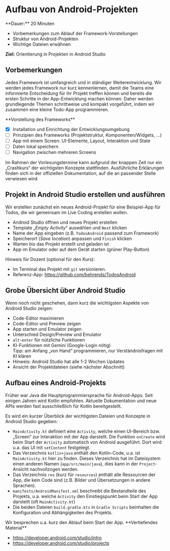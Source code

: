 
# Aufbau von Android-Projekten

<Callout>
  **Dauer:** 20 Minuten

  - Vorbemerkungen zum Ablauf der Framework-Vorstellungen
  - Struktur von Android-Projekten
  - Wichtige Dateien erwähnen

  **Ziel:** Orientierung in Projekten in Android Studio
</Callout>

## Vorbemerkungen

Jedes Framework ist umfangreich und in ständiger Weiterentwicklung.
Wir werden jedes Framework nur kurz kennenlernen, damit die Teams
eine informierte Entscheidung für ihr Projekt treffen können und
bereits die ersten Schritte in der App-Entwicklung machen können.
Daher werden grundlegende Themen schrittweise und kompakt 
vorgeführt, indem wir zusammen eine kleine Todo-App programmieren.

<Callout type="info">
**Vorstellung des Frameworks**

- [x] Installation und Einrichtung der Entwicklungsumgebung
- [ ] Prinzipien des Frameworks (Projektstruktur, Komponenten/Widgets, …)
- [ ] App mit einem Screen: UI-Elemente, Layout, Interaktion und State
- [ ] Daten lokal speichern
- [ ] Navigation zwischen mehreren Screens

</Callout>

<Callout type="error" emoji="‼️">
Im Rahmen der Vorlesungstermine kann aufgrund der
knappen Zeit nur ein „Crashkurs“ der wichtigsten
Konzepte stattfinden. Ausführliche Erklärungen finden
sich in der offiziellen Dokumentation, auf die an 
passender Stelle verwiesen wird. 
</Callout>

## Projekt in Android Studio erstellen und ausführen

Wir erstellen zunächst ein neues Android-Projekt für 
eine Beispiel-App für Todos, die wir gemeinsam im Live
Coding erstellen wollen. 

- Android Studio öffnen und neues Projekt erstellen
- Template „_Empty Activity_“ auswählen und `Next` klicken
- Name der App eingeben (z.B. `TodosAndroid` passend zum Framework) 
- Speicherort (_Save location_) anpassen und `Finish` klicken
- Warten bis das Projekt erstellt und geladen ist
- App im Emulator oder auf dem Gerät starten (grüner Play-Button)

<Callout>
Hinweis für Dozent (optional für den Kurs): 

- Im Terminal das Projekt mit `git` versionieren.
- Referenz-App: https://github.com/behrends/TodosAndroid
</Callout>

## Grobe Übersicht über Android Studio

Wenn noch nicht geschehen, dann kurz die wichtigsten Aspekte von Android Studio zeigen:

- Code-Editor maximieren
- Code-Editor und Preview zeigen
- App starten und Emulator zeigen
- Unterschied Design/Preview und Emulator
- `alt`-`enter` für nützliche Funktionen
- KI-Funktionen mit Gemini (Google-Login nötig) <br/> Tipp: am Anfang „von Hand“ programmieren, nur Verständnisfragen mit KI klären
- Hinweis: Android Studio hat alle 1-2 Wochen Updates 
- Ansicht der Projektdateien (siehe nächster Abschnitt)

## Aufbau eines Android-Projekts

<Callout>
Früher war Java die Hauptprogrammiersprache für Android-Apps. Seit einigen Jahren wird Kotlin empfohlen. Aktuelle Dokumentation und neue APIs werden fast ausschließlich für Kotlin bereitgestellt.
</Callout>

Es wird ein kurzer Überblick der wichtigsten 
Dateien und Konzepte in Android Studio gegeben:

- `MainActivity.kt` definiert eine `Activity`, welche einen UI-Bereich bzw. „Screen“ zur Interaktion mit der App darstellt. Die Funktion `onCreate` wird beim Start der `Activity` automatisch von Android ausgeführt. Dort wird u.a. das UI mit `setContent` festgelegt.
- Das Verzeichnis `kotlin+java` enthält den Kotlin-Code, u.a. ist `MainActivity.kt` hier zu finden. Dieses Verzeichnis hat im Dateisystem einen anderen Namen (`app/src/main/java`), dies kann in der `Project`-Ansicht nachvollzogen werden.
- Das Verzeichnis `res` (kurz für `resources`) enthält alle Ressourcen der App, die kein Code sind (z.B. Bilder und Übersetzungen in andere Sprachen).
- `manifests/AndroidManifest.xml` beschreibt die Bestandteile des Projekts, u.a. welche `Activity` den Einstiegspunkt beim Start der App darstellt (oft `MainActivity.kt`)
- Die beiden Dateien `build.gradle.kts` in `Gradle Scripts` beinhalten die Konfiguration und Abhängigkeiten des Projekts.

<Callout type="warning" emoji="👨🏻‍💻">
Wir besprechen u.a. kurz den Ablauf beim Start 
der App.
</Callout>

<Callout type="warning">
**Vertiefendes Material**

- https://developer.android.com/studio/intro
- https://developer.android.com/studio/projects

</Callout>